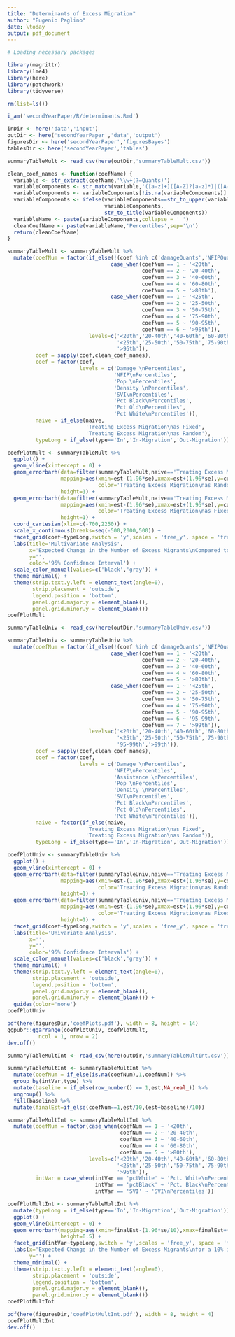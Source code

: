 ```yaml
---
title: "Determinants of Excess Migration"
author: "Eugenio Paglino"
date: \today
output: pdf_document
---
```


```r
# Loading necessary packages

library(magrittr)
library(lme4)
library(here)
library(patchwork)
library(tidyverse)
```

```r
rm(list=ls())

i_am('secondYearPaper/R/determinants.Rmd')

inDir <- here('data','input')
outDir <- here('secondYearPaper','data','output')
figuresDir <- here('secondYearPaper','figuresBayes')
tablesDir <- here('secondYearPaper','tables')
```

```r
summaryTableMult <- read_csv(here(outDir,'summaryTableMult.csv'))
```

```r
clean_coef_names <- function(coefName) {
  variable <- str_extract(coefName,'\\w+(?=Quants)')
  variableComponents <- str_match(variable,'([a-z]+)([A-Z]?[a-z]*)|([A-Z]+)')[1,-1]
  variableComponents <- variableComponents[!is.na(variableComponents)]
  variableComponents <- ifelse(variableComponents==str_to_upper(variableComponents),
                               variableComponents,
                               str_to_title(variableComponents))
  variableName <- paste(variableComponents,collapse = ' ')
  cleanCoefName <- paste(variableName,'Percentiles',sep='\n')
  return(cleanCoefName)
}
```

```r
summaryTableMult <- summaryTableMult %>%
  mutate(coefNum = factor(if_else(!(coef %in% c('damageQuants','NFIPQuants','assistanceQuants')),
                                 case_when(coefNum == 1 ~ '<20th',
                                           coefNum == 2 ~ '20-40th',
                                           coefNum == 3 ~ '40-60th',
                                           coefNum == 4 ~ '60-80th',
                                           coefNum == 5 ~ '>80th'),
                                 case_when(coefNum == 1 ~ '<25th',
                                           coefNum == 2 ~ '25-50th',
                                           coefNum == 3 ~ '50-75th',
                                           coefNum == 4 ~ '75-90th',
                                           coefNum == 5 ~ '90-95th',
                                           coefNum == 6 ~ '>95th')),
                          levels=c('<20th','20-40th','40-60th','60-80th','>80th',
                                   '<25th','25-50th','50-75th','75-90th','90-95th',
                                   '>95th')),
         coef = sapply(coef,clean_coef_names),
         coef = factor(coef, 
                       levels = c('Damage \nPercentiles',
                                  'NFIP\nPercentiles',
                                  'Pop \nPercentiles',
                                  'Density \nPercentiles',
                                  'SVI\nPercentiles',
                                  'Pct Black\nPercentiles',
                                  'Pct Old\nPercentiles',
                                  'Pct White\nPercentiles')),
         naive = if_else(naive,
                         'Treating Excess Migration\nas Fixed',
                         'Treating Excess Migration\nas Random'),
         typeLong = if_else(type=='In','In-Migration','Out-Migration'))
```

```r
coefPlotMult <- summaryTableMult %>%
  ggplot() +
  geom_vline(xintercept = 0) +
  geom_errorbarh(data=filter(summaryTableMult,naive=='Treating Excess Migration\nas Random'),
                 mapping=aes(xmin=est-(1.96*se),xmax=est+(1.96*se),y=coefNum,
                             color='Treating Excess Migration\nas Random'),
                 height=1) + 
  geom_errorbarh(data=filter(summaryTableMult,naive=='Treating Excess Migration\nas Fixed'),
                 mapping=aes(xmin=est-(1.96*se),xmax=est+(1.96*se),y=coefNum,
                             color='Treating Excess Migration\nas Fixed'),
                 height=1) + 
  coord_cartesian(xlim=c(-700,2250)) + 
  scale_x_continuous(breaks=seq(-500,2000,500)) + 
  facet_grid(coef~typeLong,switch = 'y',scales = 'free_y', space = 'free_y') +
  labs(title='Multivariate Analysis',
       x='Expected Change in the Number of Excess Migrants\nCompared to Base Level',
       y='',
       color='95% Confidence Interval') + 
  scale_color_manual(values=c('black','gray')) +
  theme_minimal() +
  theme(strip.text.y.left = element_text(angle=0),
        strip.placement = 'outside',
        legend.position = 'bottom',
        panel.grid.major.y = element_blank(),
        panel.grid.minor.y = element_blank())
coefPlotMult
```

```r
summaryTableUniv <- read_csv(here(outDir,'summaryTableUniv.csv'))
```

```r
summaryTableUniv <- summaryTableUniv %>%
  mutate(coefNum = factor(if_else(!(coef %in% c('damageQuants','NFIPQuants','assistanceQuants')),
                                 case_when(coefNum == 1 ~ '<20th',
                                           coefNum == 2 ~ '20-40th',
                                           coefNum == 3 ~ '40-60th',
                                           coefNum == 4 ~ '60-80th',
                                           coefNum == 5 ~ '>80th'),
                                 case_when(coefNum == 1 ~ '<25th',
                                           coefNum == 2 ~ '25-50th',
                                           coefNum == 3 ~ '50-75th',
                                           coefNum == 4 ~ '75-90th',
                                           coefNum == 5 ~ '90-95th',
                                           coefNum == 6 ~ '95-99th',
                                           coefNum == 7 ~ '>99th')),
                          levels=c('<20th','20-40th','40-60th','60-80th','>80th',
                                   '<25th','25-50th','50-75th','75-90th','90-95th',
                                   '95-99th','>99th')),
         coef = sapply(coef,clean_coef_names),
         coef = factor(coef, 
                       levels = c('Damage \nPercentiles',
                                  'NFIP\nPercentiles',
                                  'Assistance \nPercentiles',
                                  'Pop \nPercentiles',
                                  'Density \nPercentiles',
                                  'SVI\nPercentiles',
                                  'Pct Black\nPercentiles',
                                  'Pct Old\nPercentiles',
                                  'Pct White\nPercentiles')),
         naive = factor(if_else(naive,
                         'Treating Excess Migration\nas Fixed',
                         'Treating Excess Migration\nas Random')),
         typeLong = if_else(type=='In','In-Migration','Out-Migration'))
```

```r
coefPlotUniv <- summaryTableUniv %>%
  ggplot() +
  geom_vline(xintercept = 0) +
  geom_errorbarh(data=filter(summaryTableUniv,naive=='Treating Excess Migration\nas Random'),
                 mapping=aes(xmin=est-(1.96*se),xmax=est+(1.96*se),y=coefNum,
                             color='Treating Excess Migration\nas Random'),
                 height=1) + 
  geom_errorbarh(data=filter(summaryTableUniv,naive=='Treating Excess Migration\nas Fixed'),
                 mapping=aes(xmin=est-(1.96*se),xmax=est+(1.96*se),y=coefNum,
                             color='Treating Excess Migration\nas Fixed'),
                 height=1) + 
  facet_grid(coef~typeLong,switch = 'y',scales = 'free_y', space = 'free_y') +
  labs(title='Univariate Analysis',
       x='',
       y='',
       color='95% Confidence Intervals') + 
  scale_color_manual(values=c('black','gray')) +
  theme_minimal() +
  theme(strip.text.y.left = element_text(angle=0),
        strip.placement = 'outside',
        legend.position = 'bottom',
        panel.grid.major.y = element_blank(),
        panel.grid.minor.y = element_blank()) +
  guides(color='none')
coefPlotUniv
```

```r
pdf(here(figuresDir,'coefPlots.pdf'), width = 8, height = 14)
ggpubr::ggarrange(coefPlotUniv, coefPlotMult,
          ncol = 1, nrow = 2)
dev.off()
```

```r
summaryTableMultInt <- read_csv(here(outDir,'summaryTableMultInt.csv'))
```

```r
summaryTableMultInt <- summaryTableMultInt %>%
  mutate(coefNum = if_else(is.na(coefNum),1,coefNum)) %>%
  group_by(intVar,type) %>%
  mutate(baseline = if_else(row_number() == 1,est,NA_real_)) %>%
  ungroup() %>%
  fill(baseline) %>%
  mutate(finalEst=if_else(coefNum==1,est/10,(est+baseline)/10))
```

```r
summaryTableMultInt <- summaryTableMultInt %>%
  mutate(coefNum = factor(case_when(coefNum == 1 ~ '<20th',
                                    coefNum == 2 ~ '20-40th',
                                    coefNum == 3 ~ '40-60th',
                                    coefNum == 4 ~ '60-80th',
                                    coefNum == 5 ~ '>80th'),
                          levels=c('<20th','20-40th','40-60th','60-80th','>80th',
                                   '<25th','25-50th','50-75th','75-90th','90-95th',
                                   '>95th')),
         intVar = case_when(intVar == 'pctWhite' ~ 'Pct. White\nPercentiles',
                            intVar == 'pctBlack' ~ 'Pct. Black\nPercentiles',
                            intVar == 'SVI' ~ 'SVI\nPercentiles'))
```

```r
coefPlotMultInt <- summaryTableMultInt %>%
  mutate(typeLong = if_else(type=='In','In-Migration','Out-Migration')) %>%
  ggplot() +
  geom_vline(xintercept = 0) +
  geom_errorbarh(mapping=aes(xmin=finalEst-(1.96*se/10),xmax=finalEst+(1.96*se/10),y=coefNum),
                 height=0.5) + 
  facet_grid(intVar~typeLong,switch = 'y',scales = 'free_y', space = 'free_y') +
  labs(x='Expected Change in the Number of Excess Migrants\nfor a 10% increase in Per Capita Damage',
       y='') + 
  theme_minimal() +
  theme(strip.text.y.left = element_text(angle=0),
        strip.placement = 'outside',
        legend.position = 'bottom',
        panel.grid.major.y = element_blank(),
        panel.grid.minor.y = element_blank())
coefPlotMultInt
```


```r
pdf(here(figuresDir,'coefPlotMultInt.pdf'), width = 8, height = 4)
coefPlotMultInt
dev.off()
```
